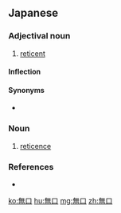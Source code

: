 ==Japanese==
{{ja-kanjitab|む|くち|yomi=ok}}

===Adjectival noun===
{{ja-adj|infl=な|むくち}}

# [[reticent]]

====Inflection====
{{ja-na|むくち}}

====Synonyms====
* {{ja-r|寡言|かげん}}

===Noun===
{{ja-noun|むくち}}

# [[reticence]]

===References===
* {{R:Shogakukan}}

[[ko:無口]]
[[hu:無口]]
[[mg:無口]]
[[zh:無口]]
